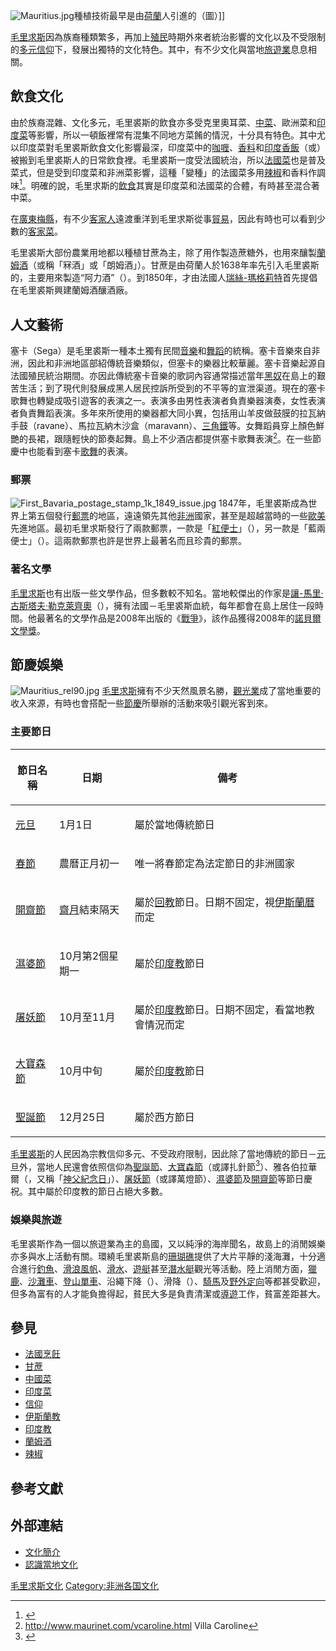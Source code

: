 [[File:Mauritius.jpg|thumb]]種植技術最早是由[[荷蘭|荷蘭]]人引進的（圖）]]

[[毛里求斯|毛里求斯]]因為族裔種類繁多，再加上[[殖民|殖民]]時期外來者統治影響的文化以及不受限制的[[信仰|多元信仰]]下，發展出獨特的文化特色。其中，有不少文化與當地[[旅遊業|旅遊業]]息息相關。

== 飲食文化 ==
{{main|毛里求斯烹飪}}

由於族裔混雜、文化多元，毛里裘斯的飲食亦多受克里奧耳菜、[[中菜|中菜]]、歐洲菜和[[印度菜|印度菜]]等影響，所以一頓飯裡常有混集不同地方菜餚的情況，十分具有特色。其中尤以印度菜對毛里裘斯飲食文化影響最深，印度菜中的[[咖喱|咖喱]]、[[香料|香料]]和[[印度香飯|印度香飯]]（{{Lang|fa|بریانی}}或{{lang|en|briyani}}）被搬到毛里裘斯人的日常飲食裡。毛里裘斯一度受法國統治，所以[[法國菜|法國菜]]也是普及菜式，但是受到印度菜和非洲菜影響，這種「變種」的法國菜多用[[辣椒|辣椒]]和香料作調味<ref>{{cite web |url=http://mu.mofcom.gov.cn/aarticle/ddgk/zwdili/200705/20070504686243.html |title=中華人民共和國駐毛里裘斯共和國大使館經濟商務參贊處 － 旅遊景點和特色介紹 |publisher=mu.mofcom.gov.cn |date=2007-05-19 |accessdate=2010-05-29 |archive-date=2007-09-20 |archive-url=https://web.archive.org/web/20070920002650/http://mu.mofcom.gov.cn/aarticle/ddgk/zwdili/200705/20070504686243.html |dead-url=no }}</ref>。明確的說，毛里求斯的[[飲食|飲食]]其實是印度菜和法國菜的合體，有時甚至混合著中菜。

在[[廣東|廣東]][[梅縣|梅縣]]，有不少[[客家人|客家人]]遠渡重洋到毛里求斯從事[[貿易|貿易]]，因此有時也可以看到少數的[[客家菜|客家菜]]。

毛里裘斯大部份農業用地都以種植甘蔗為主，除了用作製造蔗糖外，也用來釀製[[蘭姆酒|蘭姆酒]]（或稱「冧酒」或「朗姆酒」）。甘蔗是由荷蘭人於1638年率先引入毛里裘斯的，主要用來製造“阿力酒”（{{lang|en|Arrack}}）。到1850年，才由法國人[[瑞絲-瑪格莉特|瑞絲-瑪格莉特]]首先提倡在毛里裘斯興建蘭姆酒釀酒廠。

== 人文藝術 ==
塞卡（Sega）是毛里裘斯一種本土獨有民間[[音樂|音樂]]和[[舞蹈|舞蹈]]的統稱。塞卡音樂來自非洲，因此和非洲地區部紹傳統音樂類似，但塞卡的樂器比較華麗。塞卡音樂起源自法國殖民統治期間。亦因此傳統塞卡音樂的歌詞內容通常描述當年[[奴隸|黑奴]]在島上的艱苦生活；到了現代則發展成黑人居民控訴所受到的不平等的宣泄渠道。現在的塞卡歌舞也轉變成吸引遊客的表演之一。表演多由男性表演者負責樂器演奏，女性表演者負責舞蹈表演。多年來所使用的樂器都大同小異，包括用山羊皮做鼓膜的拉瓦納手鼓（ravane）、馬拉瓦納木沙盒（maravann）、[[三角鐵|三角鐵]]等。女舞蹈員穿上顏色鮮艷的長裙，跟隨輕快的節奏起舞。島上不少酒店都提供塞卡歌舞表演<ref>http://www.maurinet.com/vcaroline.html {{Wayback|url=http://www.maurinet.com/vcaroline.html |date=20090227033224 }} Villa Caroline</ref>。在一些節慶中也能看到塞卡[[歌舞|歌舞]]的表演。

=== 郵票 ===
{{see also|郵票}}
[[File:First_Bavaria_postage_stamp_1k_1849_issue.jpg|thumb]]
1847年，毛里裘斯成為世界上第五個發行[[郵票|郵票]]的地區，遠遠領先其他[[非洲|非洲]]國家，甚至是超越當時的一些[[歐洲|歐]][[美洲|美]]先進地區。最初毛里求斯發行了兩款郵票，一款是「[[便士|紅便士]]」（{{lang|en|Red Penny}}），另一款是「藍兩便士」（{{lang|en|Blue Two Pence}}）。這兩款郵票也許是世界上最著名而且珍貴的郵票。

=== 著名文學 ===
[[毛里求斯|毛里求斯]]也有出版一些文學作品，但多數較不知名。當地較傑出的作家是[[讓-馬里·古斯塔夫·勒克萊齊奧|讓-馬里·古斯塔夫·勒克萊齊奧]]（{{lang|fr|Jean-Marie Gustave Le Clézio}}），擁有法國－毛里裘斯血統，每年都會在島上居住一段時間。他最著名的文學作品是2008年出版的《[[戰爭_（小說）|戰爭]]》，該作品獲得2008年的[[諾貝爾文學獎|諾貝爾文學獎]]。

== 節慶娛樂 ==
[[File:Mauritius_rel90.jpg|thumb]]
[[毛里求斯|毛里求斯]]擁有不少天然風景名勝，[[觀光業|觀光業]]成了當地重要的收入來源，有時也會搭配一些[[節慶|節慶]]所舉辦的活動來吸引觀光客到來。

=== 主要節日 ===

{|class=wikitable width=70%
!節日名稱
!日期
!備考
|--
| [[元旦|元旦]] || 1月1日 || 屬於當地傳統節日
|-
|[[春節|春節]]
|農曆正月初一
|唯一將春節定為法定節日的非洲國家
|--
| [[開齋節|開齋節]] || [[齋月|齋月]]結束隔天 || 屬於[[回教|回教]]節日。日期不固定，視[[伊斯蘭曆|伊斯蘭曆]]而定
|--
| [[濕婆節|濕婆節]] || 10月第2個星期一 || 屬於[[印度教|印度教]]節日
|--
| [[屠妖節|屠妖節]] || 10月至11月 || 屬於[[印度教|印度教]]節日。日期不固定，看當地教會情況而定
|--
| [[大寶森節|大寶森節]] || 10月中旬 || 屬於[[印度教|印度教]]節日 
|--
| [[聖誕節|聖誕節]] || 12月25日 || 屬於西方節日
|}



[[毛里裘斯|毛里裘斯]]的人民因為宗教信仰多元、不受政府限制，因此除了當地傳統的節日－[[元旦|元旦]]外，當地人民還會依照信仰為[[聖誕節|聖誕節]]、[[大寶森節|大寶森節]]（或譯扎針節<ref>{{cite web |url=http://www.africawindows.com/html/feizhouzixun/guoqingbaike/20070904/12163.shtml |title=存档副本 |accessdate=2010-05-28 |deadurl=yes |archiveurl=https://archive.is/20120717042721/http://www.africawindows.com/html/feizhouzixun/guoqingbaike/20070904/12163.shtml |archivedate=2012-07-17 }}</ref>）、雅各伯拉華爾（{{lang|fr|Jacques-Désiré Laval|Jacques-Désiré Laval}}，又稱「[[神父紀念日|神父紀念日]]」）、[[屠妖節|屠妖節]]（或譯萬燈節）、[[濕婆節|濕婆節]]及[[開齋節|開齋節]]等節日慶祝。其中屬於印度教的節日占絕大多數。

=== 娛樂與旅遊 ===

毛里裘斯作為一個以旅遊業為主的島國，又以純淨的海岸聞名，故島上的消閒娛樂亦多與水上活動有關。環繞毛里裘斯島的[[珊瑚礁|珊瑚礁]]提供了大片平靜的淺海灘，十分適合進行[[釣魚|釣魚]]、[[滑浪風帆|滑浪風帆]]、[[滑水|滑水]]、[[遊艇|遊艇]]甚至[[潛水艇|潛水艇]]觀光等活動。陸上消閒方面，[[鹿|獵鹿]]、[[沙灘車|沙灘車]]、[[登山車|登山單車]]、沿繩下降（{{lang|en|abseiling}}）、滑降（{{lang|en|zip lining}}）、[[马|騎馬]]及[[野外定向|野外定向]]等都甚受歡迎，但多為富有的人才能負擔得起，貧民大多是負責清潔或[[導遊|導遊]]工作，貧富差距甚大。

== 參見 ==
* [[法國烹飪|法國烹飪]]
* [[甘蔗|甘蔗]]
* [[中國菜|中國菜]]
* [[印度菜|印度菜]]
* [[信仰|信仰]]
* [[伊斯蘭教|伊斯蘭教]]
* [[印度教|印度教]]
* [[蘭姆酒|蘭姆酒]]
* [[辣椒|辣椒]]

== 參考文獻 ==
{{reflist}}

== 外部連結 ==

* [https://web.archive.org/web/20080203103234/http://www.gov.mu/ 文化簡介]
* [http://www.mauritius.net 認識當地文化] {{Wayback|url=http://www.mauritius.net/ |date=20180515195720 }}

{{非洲題目|文化}}
[[Category:毛里求斯文化|]]
[[Category:非洲各国文化|Category:非洲各国文化]]